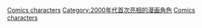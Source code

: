 {{cat topic in year| topic=首次亮相的漫画角色| year=2007}}

[[Category:2007年漫畫|Comics characters]]
[[Category:2000年代首次亮相的漫画角色|Category:2000年代首次亮相的漫画角色]]
[[Category:2007年面世的虛構角色|Comics characters]]